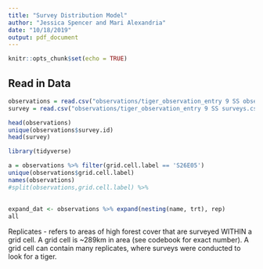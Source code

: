```yaml
---
title: "Survey Distribution Model"
author: "Jessica Spencer and Mari Alexandria"
date: "10/18/2019"
output: pdf_document
---
```


```r
knitr::opts_chunk$set(echo = TRUE)
```

## Read in Data

```r
observations = read.csv("observations/tiger_observation_entry 9 SS observations.csv")
survey = read.csv("observations/tiger_observation_entry 9 SS surveys.csv")

head(observations)
unique(observations$survey.id)
head(survey)

library(tidyverse)

a = observations %>% filter(grid.cell.label == 'S26E05')
unique(observations$grid.cell.label)
names(observations)
#split(observations,grid.cell.label) %>% 
  
  
expand_dat <- observations %>% expand(nesting(name, trt), rep)
all
```

Replicates - refers to areas of high forest cover that are surveyed WITHIN a grid cell.  A grid cell is ~289km in area (see codebook for exact number). A grid cell can contain many replicates, where surveys were conducted to look for a tiger. 



